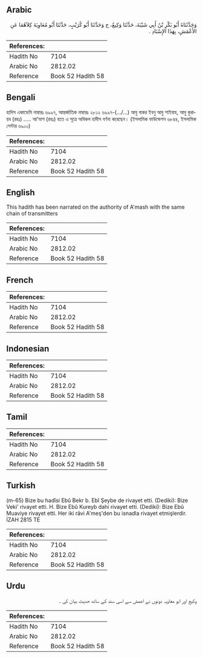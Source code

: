 ## Arabic


<div dir="rtl" lang="ar" style={{fontSize:'larger',backgroundColor:'#f8f9fa',padding:20}}>
وَحَدَّثَنَاهُ أَبُو بَكْرِ بْنُ أَبِي شَيْبَةَ، حَدَّثَنَا وَكِيعٌ، ح وَحَدَّثَنَا أَبُو كُرَيْبٍ، حَدَّثَنَا أَبُو مُعَاوِيَةَ كِلاَهُمَا عَنِ الأَعْمَشِ، بِهَذَا الإِسْنَادِ ‏.‏
</div>
<div style={{backgroundColor:'#f8f9fa',padding:20, marginBottom: 10}}><table> <thead> <tr> <th>References:</th> <th></th> </tr> </thead> <tbody><tr><td>Hadith No</td><td>7104</td></tr><tr><td>Arabic No</td><td>2812.02</td></tr><tr><td>Reference</td><td>Book 52 Hadith 58</td></tr></tbody></table></div>

## Bengali


<div dir="ltr" lang="bn" style={{fontSize:'larger',backgroundColor:'#f8f9fa',padding:20}}>
হাদিস একাডেমি নাম্বারঃ ৬৯৯৭, আন্তর্জাতিক নাম্বারঃ ২৮১২ ৬৯৯৭-(…/...) আবু বাকর ইবনু আবু শাইবাহ, আবু কুরায়ব (রহঃ) ..... আ'মাশ (রহঃ) হতে এ সূত্রে অবিকল হাদীস বর্ণনা করেছেন। (ইসলামিক ফাউন্ডেশন ৬৮৪৪, ইসলামিক সেন্টার ৬৯০০)
</div>
<div style={{backgroundColor:'#f8f9fa',padding:20, marginBottom: 10}}><table> <thead> <tr> <th>References:</th> <th></th> </tr> </thead> <tbody><tr><td>Hadith No</td><td>7104</td></tr><tr><td>Arabic No</td><td>2812.02</td></tr><tr><td>Reference</td><td>Book 52 Hadith 58</td></tr></tbody></table></div>

## English


<div dir="ltr" lang="en" style={{fontSize:'larger',backgroundColor:'#f8f9fa',padding:20}}>
This hadith has been narrated on the authority of A'mash with the same chain of transmitters
</div>
<div style={{backgroundColor:'#f8f9fa',padding:20, marginBottom: 10}}><table> <thead> <tr> <th>References:</th> <th></th> </tr> </thead> <tbody><tr><td>Hadith No</td><td>7104</td></tr><tr><td>Arabic No</td><td>2812.02</td></tr><tr><td>Reference</td><td>Book 52 Hadith 58</td></tr></tbody></table></div>

## French


<div dir="ltr" lang="fr" style={{fontSize:'larger',backgroundColor:'#f8f9fa',padding:20}}>

</div>
<div style={{backgroundColor:'#f8f9fa',padding:20, marginBottom: 10}}><table> <thead> <tr> <th>References:</th> <th></th> </tr> </thead> <tbody><tr><td>Hadith No</td><td>7104</td></tr><tr><td>Arabic No</td><td>2812.02</td></tr><tr><td>Reference</td><td>Book 52 Hadith 58</td></tr></tbody></table></div>

## Indonesian


<div dir="ltr" lang="id" style={{fontSize:'larger',backgroundColor:'#f8f9fa',padding:20}}>

</div>
<div style={{backgroundColor:'#f8f9fa',padding:20, marginBottom: 10}}><table> <thead> <tr> <th>References:</th> <th></th> </tr> </thead> <tbody><tr><td>Hadith No</td><td>7104</td></tr><tr><td>Arabic No</td><td>2812.02</td></tr><tr><td>Reference</td><td>Book 52 Hadith 58</td></tr></tbody></table></div>

## Tamil


<div dir="ltr" lang="ta" style={{fontSize:'larger',backgroundColor:'#f8f9fa',padding:20}}>

</div>
<div style={{backgroundColor:'#f8f9fa',padding:20, marginBottom: 10}}><table> <thead> <tr> <th>References:</th> <th></th> </tr> </thead> <tbody><tr><td>Hadith No</td><td>7104</td></tr><tr><td>Arabic No</td><td>2812.02</td></tr><tr><td>Reference</td><td>Book 52 Hadith 58</td></tr></tbody></table></div>

## Turkish


<div dir="ltr" lang="tr" style={{fontSize:'larger',backgroundColor:'#f8f9fa',padding:20}}>
(m-65) Bize bu hadîsi Ebû Bekr b. Ebî Şeybe de rivayet etti. (Dediki): Bize Veki' rivayet etti. H. Bize Ebû Kureyb dahi rivayet etti. (Dediki): Bize Ebû Muaviye rivayet etti. Her iki râvi A'meş'den bu isnadla rivayet etmişlerdir. İZAH 2815 TE
</div>
<div style={{backgroundColor:'#f8f9fa',padding:20, marginBottom: 10}}><table> <thead> <tr> <th>References:</th> <th></th> </tr> </thead> <tbody><tr><td>Hadith No</td><td>7104</td></tr><tr><td>Arabic No</td><td>2812.02</td></tr><tr><td>Reference</td><td>Book 52 Hadith 58</td></tr></tbody></table></div>

## Urdu


<div dir="rtl" lang="ur" style={{fontSize:'larger',backgroundColor:'#f8f9fa',padding:20}}>
وکیع اور ابو معاویہ دونوں نے اعمش سے اسی سند کے ساتھ حدیث بیان کی ۔
</div>
<div style={{backgroundColor:'#f8f9fa',padding:20, marginBottom: 10}}><table> <thead> <tr> <th>References:</th> <th></th> </tr> </thead> <tbody><tr><td>Hadith No</td><td>7104</td></tr><tr><td>Arabic No</td><td>2812.02</td></tr><tr><td>Reference</td><td>Book 52 Hadith 58</td></tr></tbody></table></div>